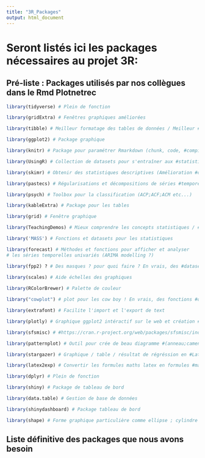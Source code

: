 ```yaml
---
title: "3R_Packages"
output: html_document
---
```


# Seront listés ici les packages nécessaires au projet 3R:

## Pré-liste : Packages utilisés par nos collègues dans le Rmd Plotnetrec

```r
library(tidyverse) # Plein de fonction

library(gridExtra) # Fenêtres graphiques améliorées

library(tibble) # Meilleur formatage des tables de données / Meilleur # structure des datas.

library(ggplot2) # Package graphique

library(knitr) # Package pour paramétrer Rmarkdown (chunk, code, #compilation)

library(UsingR) # Collection de datasets pour s'entraîner aux #statistiques. 

library(skimr) # Obtenir des statistiques descriptives (Amélioration #de summary())

library(pastecs) # Régularisations et décompositions de séries #temporelles

library(psych) # Toolbox pour la classification (ACP;ACF;ACM etc...)

library(kableExtra) # Package pour les tables

library(grid) # Fenêtre graphique

library(TeachingDemos) # Mieux comprendre les concepts statistiques / #concepts de programmation

library('MASS') # Fonctions et datasets pour les statistiques

library(forecast) # Méthodes et fonctions pour afficher et analyser
# les séries temporelles univariés (ARIMA modelling ?)

library(fpp2) ? # Des masques ? pour quoi faire ? En vrais, des #datasets reliés à un livre d'exercice sur les séries temporelles
  
library(scales) # Aide échelles des graphiques

library(RColorBrewer) # Palette de couleur 

library("cowplot") # plot pour les cow boy ! En vrais, des fonctions #qui aident à la réalisation de graphiques pour publication avec #ggplot2 => plot de qualité

library(extrafont) # Facilite l'import et l'export de text

library(plotly) # Graphique ggplot2 intéractif sur le web et création #d'interface. 

library(sfsmisc) # #https://cran.r-project.org/web/packages/sfsmisc/index.html ?

library(patternplot) # Outil pour crée de beau diagramme #(anneau;camenbert;bar;box)

library(stargazer) # Graphique / table / résultat de régréssion en #Latex.

library(latex2exp) # Convertir les formules maths latex en formules #maths Rmarkdown.

library(dplyr) # Plein de fonction

library(shiny) # Package de tableau de bord

library(data.table) # Gestion de base de données

library(shinydashboard) # Package tableau de bord

library(shape) # Forme graphique particulière comme ellipse ; cylindre ; flêches


```

## Liste définitive des packages que nous avons besoin

```r

```

